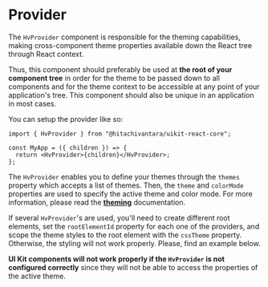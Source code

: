 
<Meta title="Guides/Provider" of={ProviderStories} />

# Provider <a id="provider" />

The `HvProvider` component is responsible for the theming capabilities, making cross-component theme properties available down the React tree through React context.

Thus, this component should preferably be used at **the root of your component tree** in order for the theme to be passed down to all components and for the theme
context to be accessible at any point of your application's tree. This component should also be unique in an application in most cases.

You can setup the provider like so:

```tsx
import { HvProvider } from "@hitachivantara/uikit-react-core";

const MyApp = ({ children }) => {
  return <HvProvider>{children}</HvProvider>;
};
```

The `HvProvider` enables you to define your themes through the `themes` property which accepts a list of themes. Then, the `theme` and `colorMode` properties
are used to specify the active theme and color mode. For more information, please read the [**theming**](./?path=/docs/guides-theming--docs#theming) documentation.

If several `HvProvider`'s are used, you'll need to create different root elements, set the `rootElementId` property for each one of the providers, and scope the
theme styles to the root element with the `cssTheme` property.
Otherwise, the styling will not work properly. Please, find an example below.

**UI Kit components will not work properly if the `HvProvider` is not configured correctly** since they will not be able to access the properties of the active theme.

<Canvas of={ProviderStories.Main} />
<Controls of={ProviderStories.Main} />
